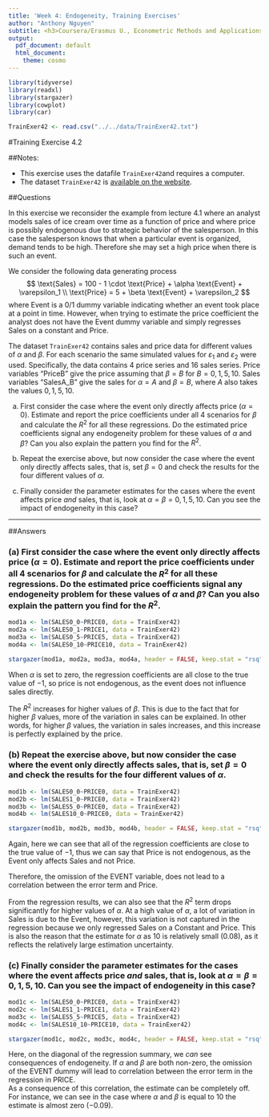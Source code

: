 ```yaml
---
title: 'Week 4: Endogeneity, Training Exercises'
author: "Anthony Nguyen"
subtitle: <h3>Coursera/Erasmus U., Econometric Methods and Applications</h3>
output:
  pdf_document: default
  html_document:
    theme: cosmo
---
```

```r
library(tidyverse)
library(readxl)
library(stargazer)
library(cowplot)
library(car)
```

```r

TrainExer42 <- read.csv("../../data/TrainExer42.txt")
```

\makeatletter
\g@addto@macro\bfseries{\boldmath}
\makeatother

#Training Exercise 4.2  

##Notes:

* This exercise uses the datafile `TrainExer42`and requires a computer.  
* The dataset `TrainExer42` is [available on the website](https://d396qusza40orc.cloudfront.net/eureconometrics-assets/Dataset%20Files%20for%20On-Demand%20Course/Exercises%20and%20datasets/Module%204/TrainExer42.txt).  
  
##Questions  
  
In this exercise we reconsider the example from lecture 4.1 where an analyst models sales of ice cream over time as a function of price and where price is possibly endogenous due to strategic behavior of the salesperson. In this case the salesperson knows that when a particular event is organized, demand tends to be high. Therefore she may set a high price when there is such an event.  
  
We consider the following data generating process
$$
\text{Sales} = 100 - 1 \cdot \text{Price} + \alpha \text{Event} + \varepsilon_1 \\
\text{Price} = 5 + \beta \text{Event} + \varepsilon_2
$$
where Event is a 0/1 dummy variable indicating whether an event took place at a point in time. However, when trying to estimate the price coefficient the analyst does not have the Event dummy variable and simply regresses Sales on a constant and Price.  
  
The dataset `TrainExer42` contains sales and price data for different values of $\alpha$ and $\beta$. For each scenario the same simulated values for $\varepsilon_1$ and $\varepsilon_2$ were used. Specifically, the data contains 4 price series and 16 sales series. Price variables "PriceB" give the price assuming that $\beta = B$ for $B = 0, 1, 5, 10$. Sales variables "SalesA_B" give the sales for $\alpha = A$ and $\beta = B$, where $A$ also takes the values $0, 1, 5, 10$.  
  
(a) First consider the case where the event only directly affects price ($\alpha = 0$). Estimate and report the price coefficients under all 4 scenarios for $\beta$ and calculate the $R^2$ for all these regressions. Do the estimated price coefficients signal any endogeneity problem for these values of $\alpha$ and $\beta$? Can you also explain the pattern you find for the $R^2$.  
  
(b) Repeat the exercise above, but now consider the case where the event only directly affects sales, that is, set $\beta = 0$ and check the results for the four different values of $\alpha$.  
  
(c) Finally consider the parameter estimates for the cases where the event affects price *and* sales, that is, look at $\alpha = \beta = 0, 1, 5, 10$.  Can you see the impact of endogeneity in this case?  
  
***
\pagebreak  
  
##Answers
  
### (a) First consider the case where the event only directly affects price ($\alpha = 0$). Estimate and report the price coefficients under all 4 scenarios for $\beta$ and calculate the $R^2$ for all these regressions. Do the estimated price coefficients signal any endogeneity problem for these values of $\alpha$ and $\beta$? Can you also explain the pattern you find for the $R^2$.  
  
```r

mod1a <- lm(SALES0_0~PRICE0, data = TrainExer42)
mod2a <- lm(SALES0_1~PRICE1, data = TrainExer42)
mod3a <- lm(SALES0_5~PRICE5, data = TrainExer42)
mod4a <- lm(SALES0_10~PRICE10, data = TrainExer42)

stargazer(mod1a, mod2a, mod3a, mod4a, header = FALSE, keep.stat = "rsq")  
```
When $\alpha$ is set to zero, the regression coefficients are all close to the true value of $-1$, so price is not endogenous, as the event does not influence sales directly.  
  
The $R^2$ increases for higher values of $\beta$.  This is due to the fact that for higher $\beta$ values, more of the variation in sales can be explained. In other words, for higher $\beta$ values, the variation in sales increases, and this increase is perfectly explained by the price.  
  
### (b) Repeat the exercise above, but now consider the case where the event only directly affects sales, that is, set $\beta = 0$ and check the results for the four different values of $\alpha$.     
  
```r

mod1b <- lm(SALES0_0~PRICE0, data = TrainExer42)
mod2b <- lm(SALES1_0~PRICE0, data = TrainExer42)
mod3b <- lm(SALES5_0~PRICE0, data = TrainExer42)
mod4b <- lm(SALES10_0~PRICE0, data = TrainExer42)

stargazer(mod1b, mod2b, mod3b, mod4b, header = FALSE, keep.stat = "rsq")  
```
Again, here we can see that all of the regression coefficients are close to the true value of $-1$, thus we can say that Price is not endogenous, as the Event only affects Sales and not Price.  
  
Therefore, the omission of the EVENT variable, does not lead to a correlation between the error term and Price.  
  
From the regression results, we can also see that the $R^2$ term drops significantly for higher values of $\alpha$. At a high value of $\alpha$, a lot of variation in Sales is due to the Event, however, this variation is not captured in the regression because we only regressed Sales on a Constant and Price. This is also the reason that the estimate for $\alpha$ as $10$ is relatively small ($0.08$), as it reflects the relatively large estimation uncertainty.  
  
### (c) Finally consider the parameter estimates for the cases where the event affects price *and* sales, that is, look at $\alpha = \beta = 0, 1, 5, 10$.  Can you see the impact of endogeneity in this case?  
  
```r

mod1c <- lm(SALES0_0~PRICE0, data = TrainExer42)
mod2c <- lm(SALES1_1~PRICE1, data = TrainExer42)
mod3c <- lm(SALES5_5~PRICE5, data = TrainExer42)
mod4c <- lm(SALES10_10~PRICE10, data = TrainExer42)

stargazer(mod1c, mod2c, mod3c, mod4c, header = FALSE, keep.stat = "rsq")    
```
Here, on the diagonal of the regression summary, we *can* see consequences of endogeneity.  If $\alpha$ and $\beta$ are both non-zero, the omission of the EVENT dummy will lead to correlation between the error term in the regression in PRICE.  
As a consequence of this correlation, the estimate can be completely off.  For instance, we can see in the case where $\alpha$ and $\beta$ is equal to $10$ the estimate is almost zero ($-0.09$).
      
      
    
